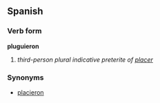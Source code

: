 ==Spanish==
===Verb form===
'''pluguieron'''

# ''third-person plural indicative preterite of [[placer]]''

===Synonyms===
*[[placieron]]